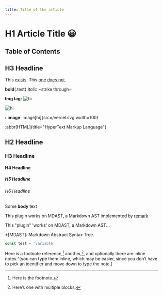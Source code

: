 ```yaml
---
title: Title of the article
---
```


# H1 Article Title 😀

## Table of Contents

## H3 Headline
This [exists](#h2-headline).
This [one does not](#does-not).

**bold**{.test}
*italic*
~strike through~

**Img tag:**
<img src="/vercel.svg" alt="hi" width={100} height={100}/>

![hi](/vercel.svg)

**: image**
:image[hi]{src=/vercel.svg width=100}

:abbr[HTML]{title="HyperText Markup Language"}

## H2 Headline
### H3 Headline
#### H4 Headline
##### H5 Headline
###### H6 Headline
Some **body** text

This plugin works on MDAST, a Markdown AST
implemented by [remark](https://github.com/remarkjs/remark)

This "plugin" 'works' on MDAST, a Markdown AST... 

*[MDAST]: Markdown Abstract Syntax Tree.

```js
const test = 'variable'
```


Here is a footnote reference,[^1]
another,[^longnote],
and optionally there are inline
notes.^[you can type them inline, which may be easier, since you don’t
have to pick an identifier and move down to type the note.]



[^1]: Here is the footnote.

[^longnote]: Here’s one with multiple blocks.